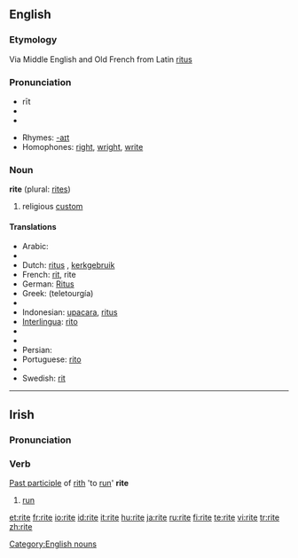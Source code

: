 ==English==

===Etymology===
Via Middle English and Old French from Latin [[ritus]]

===Pronunciation===
* rīt
* {{IPA|/ɹaɪt/}}
*{{audio|en-us-rite.ogg|Audio (US)}}

* Rhymes: [[Rhymes:English:-aɪt|-aɪt]]
* Homophones: [[right]], [[wright]], [[write]]

===Noun===
'''rite''' (plural: [[rites]])

# religious [[custom]]

====Translations====
*Arabic: {{Arab|[[تقالييد دينية]]}}
*{{trreq|Chinese}}
*Dutch: [[ritus]] {{f}}, [[kerkgebruik]] {{n}}
*French: [[rit]], rite {{m}}
*German: [[Ritus]] {{m}}
*Greek: {{t|el|τελετουργία|f}} (teletourgía)
*{{trreq|Hebrew}}
*Indonesian: [[upacara]], [[ritus]]
*[[Interlingua]]: [[rito]]
*{{trreq|Italian}}
*{{trreq|Japanese}}
*Persian: {{fa-Arab|[[آیین]]}}
*Portuguese: [[rito]] {{m}}
*{{trreq|Spanish}}
*Swedish: [[rit]] {{c}}

[[Category:English nouns]]

----

==Irish==

===Pronunciation===
{{IPA|[ˈritʲə]}}

===Verb===
[[Past participle]] of [[rith]] 'to [[run]]'
'''rite'''

# [[run]]

[[et:rite]]
[[fr:rite]]
[[io:rite]]
[[id:rite]]
[[it:rite]]
[[hu:rite]]
[[ja:rite]]
[[ru:rite]]
[[fi:rite]]
[[te:rite]]
[[vi:rite]]
[[tr:rite]]
[[zh:rite]]